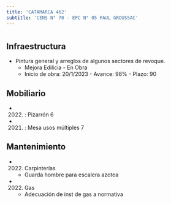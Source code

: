 ```yaml
---
title: 'CATAMARCA 462'
subtitle: 'CENS N° 70 - EPC N° 05 PAUL GROUSSAC'
---
```


#
## Infraestructura

* Pintura general y arreglos de algunos sectores de revoque. 
    + Mejora Edilicia - En Obra 
    + Inicio de obra: 20/1/2023 - Avance: 98% - Plazo: 90 



## Mobiliario

*  (2022) : Pizarrón 6 

*  (2021) : Mesa usos múltiples 7 





## Mantenimiento

*  (2022) Carpinterías 
    + Guarda hombre para escalera azotea

*  (2022) Gas 
    + Adecuación de inst de gas a normativa






